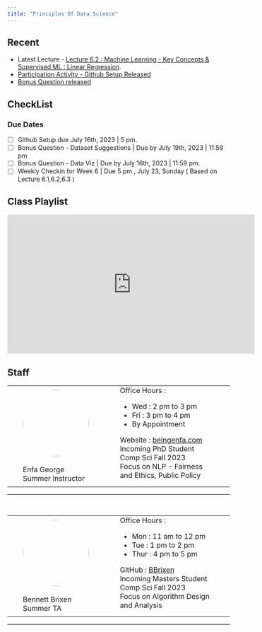```yaml
---
title: "Principles Of Data Science"
---
```


:::{.callout-notice}
## Recent

- Latest Lecture - [Lecture 6.2 : Machine Learning - Key Concepts & Supervised ML : Linear Regression](Course_Content/Week_6/2/home.qmd).
- [Participation Activity - Github Setup Released](Participation_Activities/home.qmd)
- [Bonus Question released](Bonus/home.qmd)

::: 

## CheckList

### Due Dates

- [ ] Github Setup due July 16th, 2023 | 5 pm.
- [ ] Bonus Question - Dataset Suggestions | Due by July 19th, 2023 | 11:59 pm
- [ ] Bonus Question - Data Viz | Due by July 16th, 2023 | 11:59 pm. 
- [ ] Weekly Checkin for Week 6 | Due 5 pm , July 23, Sunday ( Based on Lecture 6.1,6.2,6.3 )

## Class Playlist

<iframe width="560" height="315" src="https://www.youtube.com/embed/videoseries?list=PLWuxUsazy5CxXr1GJsDgm3ANenzefAtvp" title="YouTube video player" frameborder="0" allow="accelerometer; autoplay; clipboard-write; encrypted-media; gyroscope; picture-in-picture; web-share" allowfullscreen></iframe>

## Staff 

<table class="noborder">
    <tr>
       <td style = "padding: 0 35px;">
            <img style= "vertical-align: middle;  width: 150px;  height: 150px;  border-radius: 50%;" src = "info/images/Enfa%20George.jpeg">
            <br> <br>
             Enfa George <br>
             Summer Instructor <br>
        </td>
        <td style = "padding: 0 35px;">
        Office Hours : 
        <ul>
        <li> Wed : 2 pm to 3 pm </li>
        <li> Fri : 3 pm to 4 pm </li>
        <li> By Appointment </li>
        </ul>
        Website : [beingenfa.com](https://www.beingenfa.com/)<br>
        Incoming PhD Student <br>
        Comp Sci Fall 2023 <br>
        Focus on NLP - Fairness and Ethics, Public Policy
        
        </td>   
    </tr>
</table>
<hr>
<br>

<table class="noborder">
    <tr>
       <td style = "padding: 0 35px;">
            <img style= "vertical-align: middle;  width: 150px;  height: 150px;  border-radius: 50%;" src = "info/images/bennett_brixen.png">
            <br> <br>
             Bennett Brixen <br>
             Summer TA<br>
        </td>
        <td style = "padding: 0 35px;">
        Office Hours : 
        <ul>
        <li> Mon : 11 am to 12 pm </li>
        <li> Tue : 1 pm to 2 pm </li>
        <li> Thur : 4 pm to 5 pm </li>
        </ul>
        GitHub : [BBrixen](https://github.com/BBrixen)<br>
        Incoming Masters Student <br>
        Comp Sci Fall 2023 <br>
        Focus on Algorithm Design and Analysis
        
        </td>   
    </tr>
</table>
<hr>
<br><br><br><br><br><br><br>
